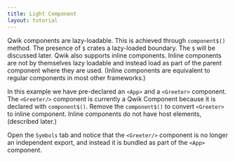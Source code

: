 ```yaml
---
title: Light Component
layout: tutorial
---
```


Qwik components are lazy-loadable. This is achieved through `component$()` method. The presence of `$` crates a lazy-loaded boundary. The `$` will be discussed later. Qwik also supports inline components. Inline components are not by themselves lazy loadable and instead load as part of the parent component where they are used. (Inline components are equivalent to regular components in most other frameworks.)

In this example we have pre-declared an `<App>` and a `<Greeter>` component. The `<Greeter/>` component is currently a Qwik Component because it is declared with `component$()`. Remove the `component$()` to convert `<Greeter>` to inline component. Inline components do not have host elements, (described later.)

Open the `Symbols` tab and notice that the `<Greeter/>` component is no longer an independent export, and instead it is bundled as part of the `<App>` component.
